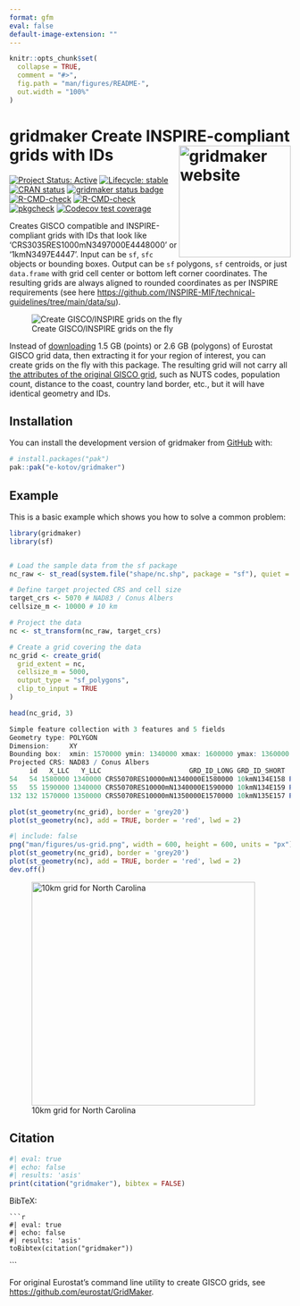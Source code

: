 ```yaml
---
format: gfm
eval: false
default-image-extension: ""
---
```


<!-- README.md is generated from README.Rmd. Please edit that file -->

```r
knitr::opts_chunk$set(
  collapse = TRUE,
  comment = "#>",
  fig.path = "man/figures/README-",
  out.width = "100%"
)
```

# gridmaker Create INSPIRE-compliant grids with IDs <a href="https://www.ekotov.pro/gridmaker/"><img src="man/figures/logo.png" align="right" width="200" alt="gridmaker website" /></a>

<!-- badges: start -->
[![Project Status: Active](https://www.repostatus.org/badges/latest/active.svg)](https://www.repostatus.org/#active)
[![Lifecycle: stable](https://img.shields.io/badge/lifecycle-stable-brightgreen.svg)](https://lifecycle.r-lib.org/articles/stages.html#stable)
[![CRAN status](https://www.r-pkg.org/badges/version/gridmaker)](https://CRAN.R-project.org/package=gridmaker)
[![gridmaker status badge](https://e-kotov.r-universe.dev/gridmaker/badges/version)](https://e-kotov.r-universe.dev/gridmaker)
[![R-CMD-check](https://github.com/e-kotov/gridmaker/actions/workflows/R-CMD-check.yaml/badge.svg)](https://github.com/e-kotov/gridmaker/actions/workflows/R-CMD-check.yaml)
[![R-CMD-check](https://github.com/e-kotov/gridmaker/actions/workflows/R-CMD-check.yaml/badge.svg)](https://github.com/e-kotov/gridmaker/actions/workflows/R-CMD-check.yaml)
[![pkgcheck](https://github.com/e-kotov/gridmaker/workflows/pkgcheck/badge.svg)](https://github.com/e-kotov/gridmaker/actions?query=workflow%3Apkgcheck)
[![Codecov test coverage](https://codecov.io/gh/e-kotov/gridmaker/graph/badge.svg)](https://app.codecov.io/gh/e-kotov/gridmaker)
<!-- badges: end -->

Creates GISCO compatible and INSPIRE-compliant grids with IDs that look like 'CRS3035RES1000mN3497000E4448000' or '1kmN3497E4447'. Input can be `sf`, `sfc` objects or bounding boxes. Output can be `sf` polygons, `sf` centroids, or just `data.frame` with grid cell center or bottom left corner coordinates. The resulting grids are always aligned to rounded coordinates as per INSPIRE requirements (see here [https://github.com/INSPIRE-MIF/technical-guidelines/tree/main/data/su](https://github.com/INSPIRE-MIF/technical-guidelines/tree/main/data/su)).

![Create GISCO/INSPIRE grids on the fly](man/figures/malta.png)

::: callout-tip
Instead of [downloading](https://ec.europa.eu/eurostat/web/gisco/geodata/grids) 1.5 GB (points) or 2.6 GB (polygons) of Eurostat GISCO grid data, then extracting it for your region of interest, you can create grids on the fly with this package. The resulting grid will not carry all [the attributes of the original GISCO grid](https://gisco-services.ec.europa.eu/grid/GISCO_grid_metadata.pdf), such as NUTS codes, population count, distance to the coast, country land border, etc., but it will have identical geometry and IDs.
:::


## Installation

You can install the development version of gridmaker from [GitHub](https://github.com/e-kotov/gridmaker) with:

``` r
# install.packages("pak")
pak::pak("e-kotov/gridmaker")
```

## Example

This is a basic example which shows you how to solve a common problem:

```r
library(gridmaker)
library(sf)


# Load the sample data from the sf package
nc_raw <- st_read(system.file("shape/nc.shp", package = "sf"), quiet = TRUE)

# Define target projected CRS and cell size
target_crs <- 5070 # NAD83 / Conus Albers
cellsize_m <- 10000 # 10 km

# Project the data
nc <- st_transform(nc_raw, target_crs)

# Create a grid covering the data
nc_grid <- create_grid(
  grid_extent = nc,
  cellsize_m = 5000,
  output_type = "sf_polygons",
  clip_to_input = TRUE
)

head(nc_grid, 3)
```

```r
Simple feature collection with 3 features and 5 fields
Geometry type: POLYGON
Dimension:     XY
Bounding box:  xmin: 1570000 ymin: 1340000 xmax: 1600000 ymax: 1360000
Projected CRS: NAD83 / Conus Albers
     id   X_LLC   Y_LLC                      GRD_ID_LONG GRD_ID_SHORT                       geometry
54   54 1580000 1340000 CRS5070RES10000mN1340000E1580000 10kmN134E158 POLYGON ((1580000 1340000, ...
55   55 1590000 1340000 CRS5070RES10000mN1340000E1590000 10kmN134E159 POLYGON ((1590000 1340000, ...
132 132 1570000 1350000 CRS5070RES10000mN1350000E1570000 10kmN135E157 POLYGON ((1570000 1350000, ...
```

```r
plot(st_geometry(nc_grid), border = 'grey20')
plot(st_geometry(nc), add = TRUE, border = 'red', lwd = 2)
```


```r
#| include: false
png("man/figures/us-grid.png", width = 600, height = 600, units = "px")
plot(st_geometry(nc_grid), border = 'grey20')
plot(st_geometry(nc), add = TRUE, border = 'red', lwd = 2)
dev.off()
```

![10km grid for North Carolina](man/figures/us-grid.png){width=400px alt="10km grid for North Carolina"}

## Citation

```r
#| eval: true
#| echo: false
#| results: 'asis'
print(citation("gridmaker"), bibtex = FALSE)
```

BibTeX:
```
```r
#| eval: true
#| echo: false
#| results: 'asis'
toBibtex(citation("gridmaker"))
```
```

::: callout-note
For original Eurostat's command line utility to create GISCO grids, see [https://github.com/eurostat/GridMaker](https://github.com/eurostat/GridMaker).
:::

